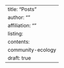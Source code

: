 ---
title: "Posts"
author: ""
affiliation: ""
listing: 
    contents: 
        community-ecology
draft: true
---